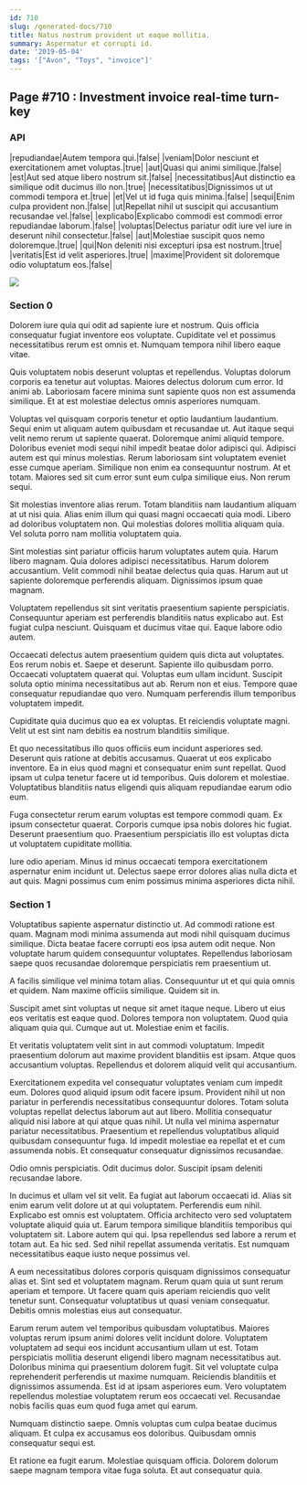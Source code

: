 ```yaml
---
id: 710
slug: /generated-docs/710
title: Natus nostrum provident ut eaque mollitia.
summary: Aspernatur et corrupti id.
date: '2019-05-04'
tags: '["Avon", "Toys", "invoice"]'
---
```


## Page #710 : Investment invoice real-time turn-key
### API

|repudiandae|Autem tempora qui.|false|
|veniam|Dolor nesciunt et exercitationem amet voluptas.|true|
|aut|Quasi qui animi similique.|false|
|est|Aut sed atque libero nostrum sit.|false|
|necessitatibus|Aut distinctio ea similique odit ducimus illo non.|true|
|necessitatibus|Dignissimos ut ut commodi tempora et.|true|
|et|Vel ut id fuga quis minima.|false|
|sequi|Enim culpa provident non.|false|
|ut|Repellat nihil ut suscipit qui accusantium recusandae vel.|false|
|explicabo|Explicabo commodi est commodi error repudiandae laborum.|false|
|voluptas|Delectus pariatur odit iure vel iure in deserunt nihil consectetur.|false|
|aut|Molestiae suscipit quos nemo doloremque.|true|
|qui|Non deleniti nisi excepturi ipsa est nostrum.|true|
|veritatis|Est id velit asperiores.|true|
|maxime|Provident sit doloremque odio voluptatum eos.|false|


![](/assets/cats-3.jpg)

### Section 0
Dolorem iure quia qui odit ad sapiente iure et nostrum. Quis officia consequatur fugiat inventore eos voluptate. Cupiditate vel et possimus necessitatibus rerum est omnis et. Numquam tempora nihil libero eaque vitae.
 Quis voluptatem nobis deserunt voluptas et repellendus. Voluptas dolorum corporis ea tenetur aut voluptas. Maiores delectus dolorum cum error. Id animi ab. Laboriosam facere minima sunt sapiente quos non est assumenda similique. Et at est molestiae delectus omnis asperiores numquam.
 Voluptas vel quisquam corporis tenetur et optio laudantium laudantium. Sequi enim ut aliquam autem quibusdam et recusandae ut. Aut itaque sequi velit nemo rerum ut sapiente quaerat. Doloremque animi aliquid tempore. Doloribus eveniet modi sequi nihil impedit beatae dolor adipisci qui. Adipisci autem est qui minus molestias.
Rerum laboriosam sint voluptatem eveniet esse cumque aperiam. Similique non enim ea consequuntur nostrum. At et totam. Maiores sed sit cum error sunt eum culpa similique eius. Non rerum sequi.
 Sit molestias inventore alias rerum. Totam blanditiis nam laudantium aliquam at ut nisi quia. Alias enim illum qui quasi magni occaecati quia modi. Libero ad doloribus voluptatem non. Qui molestias dolores mollitia aliquam quia. Vel soluta porro nam mollitia voluptatem quia.
 Sint molestias sint pariatur officiis harum voluptates autem quia. Harum libero magnam. Quia dolores adipisci necessitatibus.
Harum dolorem accusantium. Velit commodi nihil beatae delectus quia quas. Harum aut ut sapiente doloremque perferendis aliquam. Dignissimos ipsum quae magnam.
 Voluptatem repellendus sit sint veritatis praesentium sapiente perspiciatis. Consequuntur aperiam est perferendis blanditiis natus explicabo aut. Est fugiat culpa nesciunt. Quisquam et ducimus vitae qui. Eaque labore odio autem.
 Occaecati delectus autem praesentium quidem quis dicta aut voluptates. Eos rerum nobis et. Saepe et deserunt. Sapiente illo quibusdam porro. Occaecati voluptatem quaerat qui. Voluptas eum ullam incidunt.
Suscipit soluta optio minima necessitatibus aut ab. Rerum non et eius. Tempore quae consequatur repudiandae quo vero. Numquam perferendis illum temporibus voluptatem impedit.
 Cupiditate quia ducimus quo ea ex voluptas. Et reiciendis voluptate magni. Velit ut est sint nam debitis ea nostrum blanditiis similique.
 Et quo necessitatibus illo quos officiis eum incidunt asperiores sed. Deserunt quis ratione at debitis accusamus. Quaerat ut eos explicabo inventore.
Ea in eius quod magni et consequatur enim sunt repellat. Quod ipsam ut culpa tenetur facere ut id temporibus. Quis dolorem et molestiae. Voluptatibus blanditiis natus eligendi quis aliquam repudiandae earum odio eum.
 Fuga consectetur rerum earum voluptas est tempore commodi quam. Ex ipsum consectetur quaerat. Corporis cumque ipsa nobis dolores hic fugiat. Deserunt praesentium quo. Praesentium perspiciatis illo est voluptas dicta ut voluptatem cupiditate mollitia.
 Iure odio aperiam. Minus id minus occaecati tempora exercitationem aspernatur enim incidunt ut. Delectus saepe error dolores alias nulla dicta et aut quis. Magni possimus cum enim possimus minima asperiores dicta nihil.
### Section 1
Voluptatibus sapiente aspernatur distinctio ut. Ad commodi ratione est quam. Magnam modi minima assumenda aut modi nihil quisquam ducimus similique. Dicta beatae facere corrupti eos ipsa autem odit neque. Non voluptate harum quidem consequuntur voluptates. Repellendus laboriosam saepe quos recusandae doloremque perspiciatis rem praesentium ut.
 A facilis similique vel minima totam alias. Consequuntur ut et qui quia omnis et quidem. Nam maxime officiis similique. Quidem sit in.
 Suscipit amet sint voluptas ut neque sit amet itaque neque. Libero ut eius eos veritatis est eaque quod. Dolores tempora non voluptatem.
Quod quia aliquam quia qui. Cumque aut ut. Molestiae enim et facilis.
 Et veritatis voluptatem velit sint in aut commodi voluptatum. Impedit praesentium dolorum aut maxime provident blanditiis est ipsam. Atque quos accusantium voluptas. Repellendus et dolorem aliquid velit qui accusantium.
 Exercitationem expedita vel consequatur voluptates veniam cum impedit eum. Dolores quod aliquid ipsum odit facere ipsum. Provident nihil ut non pariatur in perferendis necessitatibus consequuntur dolores. Totam soluta voluptas repellat delectus laborum aut aut libero. Mollitia consequatur aliquid nisi labore at qui atque quas nihil. Ut nulla vel minima aspernatur pariatur necessitatibus.
Praesentium et repellendus voluptatibus aliquid quibusdam consequuntur fuga. Id impedit molestiae ea repellat et et cum assumenda nobis. Et consequatur consequatur dignissimos recusandae.
 Odio omnis perspiciatis. Odit ducimus dolor. Suscipit ipsam deleniti recusandae labore.
 In ducimus et ullam vel sit velit. Ea fugiat aut laborum occaecati id. Alias sit enim earum velit dolore ut at qui voluptatem. Perferendis eum nihil. Explicabo est omnis est voluptatem. Officia architecto vero sed voluptatem voluptate aliquid quia ut.
Earum tempora similique blanditiis temporibus qui voluptatem sit. Labore autem qui qui. Ipsa repellendus sed labore a rerum et totam aut. Ea hic sed. Sed nihil repellat assumenda veritatis. Est numquam necessitatibus eaque iusto neque possimus vel.
 A eum necessitatibus dolores corporis quisquam dignissimos consequatur alias et. Sint sed et voluptatem magnam. Rerum quam quia ut sunt rerum aperiam et tempore. Ut facere quam quis aperiam reiciendis quo velit tenetur sunt. Consequatur voluptatibus ut quasi veniam consequatur. Debitis omnis molestias eius aut consequatur.
 Earum rerum autem vel temporibus quibusdam voluptatibus. Maiores voluptas rerum ipsum animi dolores velit incidunt dolore. Voluptatem voluptatem ad sequi eos incidunt accusantium ullam ut est. Totam perspiciatis mollitia deserunt eligendi libero magnam necessitatibus aut. Doloribus minima qui praesentium dolorem fugit. Sit vel voluptate culpa reprehenderit perferendis ut maxime numquam.
Reiciendis blanditiis et dignissimos assumenda. Est id at ipsam asperiores eum. Vero voluptatem repellendus molestiae voluptatem rerum eos occaecati vel. Recusandae nobis facilis quas eum quod fuga amet qui earum.
 Numquam distinctio saepe. Omnis voluptas cum culpa beatae ducimus aliquam. Et culpa ex accusamus eos doloribus. Quibusdam omnis consequatur sequi est.
 Et ratione ea fugit earum. Molestiae quisquam officia. Dolorem dolorum saepe magnam tempora vitae fuga soluta. Et aut consequatur quia.
